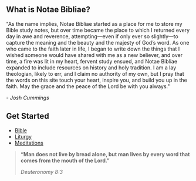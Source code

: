 <Initial text="Notae Bibliae"/>

## What is Notae Bibliae?

"As the name implies, Notae Bibliae started as a place for me to store my Bible study notes, but over time became the place to which I returned every day in awe and reverence, attempting—even if only ever so slightly—to capture the meaning and the beauty and the majesty of God’s word. As one who came to the faith later in life, I began to write down the things that I wished someone would have shared with me as a new believer, and over time, a fire was lit in my heart, fervent study ensued, and Notae Bibliae expanded to include resources on history and holy tradition. I am a lay theologian, likely to err, and I claim no authority of my own, but I pray that the words on this site touch your heart, inspire you, and build you up in the faith. May the grace and the peace of the Lord be with you always."

*- Josh Cummings*

## Get Started

* [Bible](/bible)
* [Liturgy](/liturgy)
* [Meditations](/meditations)

> **“Man does not live by bread alone, but man lives by every word that comes from the mouth of the Lord.”**
>
> <cite>Deuteronomy 8:3</cite>
